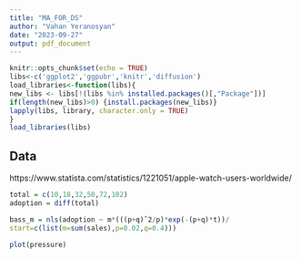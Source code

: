 ```yaml
---
title: "MA_FOR_DS"
author: "Vahan Yeranosyan"
date: "2023-09-27"
output: pdf_document
---
```


```r
knitr::opts_chunk$set(echo = TRUE)
libs<-c('ggplot2','ggpubr','knitr','diffusion')
load_libraries<-function(libs){
new_libs <- libs[!(libs %in% installed.packages()[,"Package"])]
if(length(new_libs)>0) {install.packages(new_libs)}
lapply(libs, library, character.only = TRUE)
}
load_libraries(libs)
```

## Data

https://www.statista.com/statistics/1221051/apple-watch-users-worldwide/

```r
total = c(10,18,32,50,72,102)
adoption = diff(total)
```

```r
bass_m = nls(adoption ~ m*(((p+q)ˆ2/p)*exp(-(p+q)*t))/
start=c(list(m=sum(sales),p=0.02,q=0.4)))
```

```r
plot(pressure)
```

